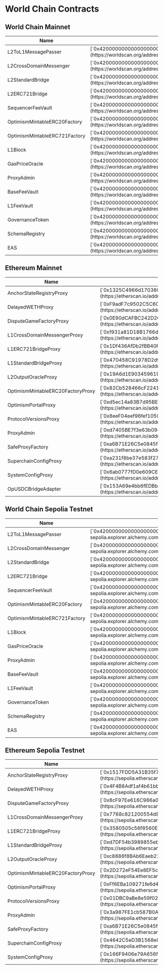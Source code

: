 # World Chain Contracts

## World Chain Mainnet 

<table>
  <thead>
    <tr>
      <th>Name</th>
      <th>Address</th>
    </tr>
  </thead>
  <tbody>
    <tr>
      <td className="align-middle">L2ToL1MessagePasser</td>
      <td className="align-middle">[`0x4200000000000000000000000000000000000016`](https://worldscan.org/address/0x4200000000000000000000000000000000000016)</td>
    </tr>
    <tr>
      <td className="align-middle">L2CrossDomainMessenger</td>
      <td className="align-middle">[`0x4200000000000000000000000000000000000007`](https://worldscan.org/address/0x4200000000000000000000000000000000000007)</td>
    </tr>
    <tr>
      <td className="align-middle">L2StandardBridge</td>
      <td className="align-middle">[`0x4200000000000000000000000000000000000010`](https://worldscan.org/address/0x4200000000000000000000000000000000000010)</td>
    </tr>
    <tr>
      <td className="align-middle">L2ERC721Bridge</td>
      <td className="align-middle">[`0x4200000000000000000000000000000000000014`](https://worldscan.org/address/0x4200000000000000000000000000000000000014)</td>
    </tr>
    <tr>
      <td className="align-middle">SequencerFeeVault</td>
      <td className="align-middle">[`0x4200000000000000000000000000000000000011`](https://worldscan.org/address/0x4200000000000000000000000000000000000011)</td>
    </tr>
    <tr>
      <td className="align-middle">OptimismMintableERC20Factory</td>
      <td className="align-middle">[`0x4200000000000000000000000000000000000012`](https://worldscan.org/address/0x4200000000000000000000000000000000000012)</td>
    </tr>
    <tr>
      <td className="align-middle">OptimismMintableERC721Factory</td>
      <td className="align-middle">[`0x4200000000000000000000000000000000000017`](https://worldscan.org/address/0x4200000000000000000000000000000000000017)</td>
    </tr>
    <tr>
      <td className="align-middle">L1Block</td>
      <td className="align-middle">[`0x4200000000000000000000000000000000000015`](https://worldscan.org/address/0x4200000000000000000000000000000000000015)</td>
    </tr>
    <tr>
      <td className="align-middle">GasPriceOracle</td>
      <td className="align-middle">[`0x420000000000000000000000000000000000000F`](https://worldscan.org/address/0x420000000000000000000000000000000000000F)</td>
    </tr>
   <tr>
      <td className="align-middle">ProxyAdmin</td>
      <td className="align-middle">[`0x4200000000000000000000000000000000000018`](https://worldscan.org/address/0x4200000000000000000000000000000000000018)</td>
    </tr>
   <tr>
      <td className="align-middle">BaseFeeVault</td>
      <td className="align-middle">[`0x4200000000000000000000000000000000000019`](https://worldscan.org/address/0x4200000000000000000000000000000000000019)</td>
    </tr>
   <tr>
      <td className="align-middle">L1FeeVault</td>
      <td className="align-middle">[`0x420000000000000000000000000000000000001A`](https://worldscan.org/address/0x420000000000000000000000000000000000001A)</td>
    </tr>
   <tr>
      <td className="align-middle">GovernanceToken</td>
      <td className="align-middle">[`0x4200000000000000000000000000000000000042`](https://worldscan.org/address/0x4200000000000000000000000000000000000042)</td>
    </tr>
    <tr>
      <td className="align-middle">SchemaRegistry</td>
      <td className="align-middle">[`0x4200000000000000000000000000000000000020`](https://worldscan.org/address/0x4200000000000000000000000000000000000020)</td>
    </tr>
    <tr>
      <td className="align-middle">EAS</td>
      <td className="align-middle">[`0x4200000000000000000000000000000000000021`](https://worldscan.org/address/0x4200000000000000000000000000000000000021)</td>
    </tr>
  </tbody>
</table>


## Ethereum Mainnet 
<table>
  <thead>
    <tr>
      <th>Name</th>
      <th>Address</th>
    </tr>
  </thead>
  <tbody>
    <tr>
      <td className="align-middle">AnchorStateRegistryProxy</td>
      <td className="align-middle">[`0x1325C4966d17038C5592fb38416AeE85EE73c0cb`](https://etherscan.io/address/0x1325C4966d17038C5592fb38416AeE85EE73c0cb)</td>
    </tr>
    <tr>
      <td className="align-middle">DelayedWETHProxy</td>
      <td className="align-middle">[`0xF9adF7c9502C5C60352C20a4d22683422DbD061F`](https://etherscan.io/address/0xF9adF7c9502C5C60352C20a4d22683422DbD061F)</td>
    </tr>
    <tr>
      <td className="align-middle">DisputeGameFactoryProxy</td>
      <td className="align-middle">[`0x0E90dCAFBC242D2C861A20Bb20EC8E7182965a52`](https://etherscan.io/address/0x0E90dCAFBC242D2C861A20Bb20EC8E7182965a52)</td>
    </tr>
    <tr>
      <td className="align-middle">L1CrossDomainMessengerProxy</td>
      <td className="align-middle">[`0xf931a81D18B1766d15695ffc7c1920a62b7e710a`](https://etherscan.io/address/0xf931a81D18B1766d15695ffc7c1920a62b7e710a)</td>
    </tr>
    <tr>
      <td className="align-middle">L1ERC721BridgeProxy</td>
      <td className="align-middle">[`0x1Df436AfDb2fBB40F1fE8bEd4Fc89A0D0990a8E9`](https://etherscan.io/address/0x1Df436AfDb2fBB40F1fE8bEd4Fc89A0D0990a8E9)</td>
    </tr>
    <tr>
      <td className="align-middle">L1StandardBridgeProxy</td>
      <td className="align-middle">[`0x470458C91978D2d929704489Ad730DC3E3001113`](https://etherscan.io/address/0x470458C91978D2d929704489Ad730DC3E3001113)</td>
    </tr>
    <tr>
      <td className="align-middle">L2OutputOracleProxy</td>
      <td className="align-middle">[`0x19A6d1E9034596196295CF148509796978343c5D`](https://etherscan.io/address/0x19A6d1E9034596196295CF148509796978343c5D)</td>
    </tr>
    <tr>
      <td className="align-middle">OptimismMintableERC20FactoryProxy</td>
      <td className="align-middle">[`0x82Cb528466cF22412d89bdBE9bCF04856790dD0e`](https://etherscan.io/address/0x82Cb528466cF22412d89bdBE9bCF04856790dD0e)</td>
    </tr>
    <tr>
      <td className="align-middle">OptimismPortalProxy</td>
      <td className="align-middle">[`0xd5ec14a83B7d95BE1E2Ac12523e2dEE12Cbeea6C`](https://etherscan.io/address/0xd5ec14a83B7d95BE1E2Ac12523e2dEE12Cbeea6C)</td>
    </tr>
   <tr>
      <td className="align-middle">ProtocolVersionsProxy</td>
      <td className="align-middle">[`0x8eeF04eef96fef1050702453f75F0Fc4f8F70973`](https://etherscan.io/address/0x8eeF04eef96fef1050702453f75F0Fc4f8F70973)</td>
    </tr>
   <tr>
      <td className="align-middle">ProxyAdmin</td>
      <td className="align-middle">[`0xd7405BE7f3e63b094Af6C7C23D5eE33Fd82F872D`](https://etherscan.io/address/0xd7405BE7f3e63b094Af6C7C23D5eE33Fd82F872D)</td>
    </tr>
   <tr>
      <td className="align-middle">SafeProxyFactory</td>
      <td className="align-middle">[`0xa6B71E26C5e0845f74c812102Ca7114b6a896AB2`](https://etherscan.io/address/0xa6B71E26C5e0845f74c812102Ca7114b6a896AB2)</td>
    </tr>
   <tr>
      <td className="align-middle">SuperchainConfigProxy</td>
      <td className="align-middle">[`0xa231f8be37e583f276f93dF516D88a043bfe47E3`](https://etherscan.io/address/0xa231f8be37e583f276f93dF516D88a043bfe47E3)</td>
    </tr>
    <tr>
      <td className="align-middle">SystemConfigProxy</td>
      <td className="align-middle">[`0x6ab0777fD0e609CE58F939a7F70Fe41F5Aa6300A`](https://etherscan.io/address/0x6ab0777fD0e609CE58F939a7F70Fe41F5Aa6300A)</td>
    </tr>
    <tr>
      <td className="align-middle">OpUSDCBridgeAdapter</td>
      <td className="align-middle">[`0x153A69e4bb6fEDBbAaF463CB982416316c84B2dB`](https://etherscan.io/address/0x153A69e4bb6fEDBbAaF463CB982416316c84B2dB)</td>
    </tr>
  </tbody>
</table>


## World Chain Sepolia Testnet 

<table>
  <thead>
    <tr>
      <th>Name</th>
      <th>Address</th>
    </tr>
  </thead>
  <tbody>
    <tr>
      <td className="align-middle">L2ToL1MessagePasser</td>
      <td className="align-middle">[`0x4200000000000000000000000000000000000016`](https://worldchain-sepolia.explorer.alchemy.com/address/0x4200000000000000000000000000000000000016)</td>
    </tr>
    <tr>
      <td className="align-middle">L2CrossDomainMessenger</td>
      <td className="align-middle">[`0x4200000000000000000000000000000000000007`](https://worldchain-sepolia.explorer.alchemy.com/address/0x4200000000000000000000000000000000000007)</td>
    </tr>
    <tr>
      <td className="align-middle">L2StandardBridge</td>
      <td className="align-middle">[`0x4200000000000000000000000000000000000010`](https://worldchain-sepolia.explorer.alchemy.com/address/0x4200000000000000000000000000000000000010)</td>
    </tr>
    <tr>
      <td className="align-middle">L2ERC721Bridge</td>
      <td className="align-middle">[`0x4200000000000000000000000000000000000014`](https://worldchain-sepolia.explorer.alchemy.com/address/0x4200000000000000000000000000000000000014)</td>
    </tr>
    <tr>
      <td className="align-middle">SequencerFeeVault</td>
      <td className="align-middle">[`0x4200000000000000000000000000000000000011`](https://worldchain-sepolia.explorer.alchemy.com/address/0x4200000000000000000000000000000000000011)</td>
    </tr>
    <tr>
      <td className="align-middle">OptimismMintableERC20Factory</td>
      <td className="align-middle">[`0x4200000000000000000000000000000000000012`](https://worldchain-sepolia.explorer.alchemy.com/address/0x4200000000000000000000000000000000000012)</td>
    </tr>
    <tr>
      <td className="align-middle">OptimismMintableERC721Factory</td>
      <td className="align-middle">[`0x4200000000000000000000000000000000000017`](https://worldchain-sepolia.explorer.alchemy.com/address/0x4200000000000000000000000000000000000017)</td>
    </tr>
    <tr>
      <td className="align-middle">L1Block</td>
      <td className="align-middle">[`0x4200000000000000000000000000000000000015`](https://worldchain-sepolia.explorer.alchemy.com/address/0x4200000000000000000000000000000000000015)</td>
    </tr>
    <tr>
      <td className="align-middle">GasPriceOracle</td>
      <td className="align-middle">[`0x420000000000000000000000000000000000000F`](https://worldchain-sepolia.explorer.alchemy.com/address/0x420000000000000000000000000000000000000F)</td>
    </tr>
   <tr>
      <td className="align-middle">ProxyAdmin</td>
      <td className="align-middle">[`0x4200000000000000000000000000000000000018`](https://worldchain-sepolia.explorer.alchemy.com/address/0x4200000000000000000000000000000000000018)</td>
    </tr>
   <tr>
      <td className="align-middle">BaseFeeVault</td>
      <td className="align-middle">[`0x4200000000000000000000000000000000000019`](https://worldchain-sepolia.explorer.alchemy.com/address/0x4200000000000000000000000000000000000019)</td>
    </tr>
   <tr>
      <td className="align-middle">L1FeeVault</td>
      <td className="align-middle">[`0x420000000000000000000000000000000000001A`](https://worldchain-sepolia.explorer.alchemy.com/address/0x420000000000000000000000000000000000001A)</td>
    </tr>
   <tr>
      <td className="align-middle">GovernanceToken</td>
      <td className="align-middle">[`0x4200000000000000000000000000000000000042`](https://worldchain-sepolia.explorer.alchemy.com/address/0x4200000000000000000000000000000000000042)</td>
    </tr>
    <tr>
      <td className="align-middle">SchemaRegistry</td>
      <td className="align-middle">[`0x4200000000000000000000000000000000000020`](https://worldchain-sepolia.explorer.alchemy.com/address/0x4200000000000000000000000000000000000020)</td>
    </tr>
    <tr>
      <td className="align-middle">EAS</td>
      <td className="align-middle">[`0x4200000000000000000000000000000000000021`](https://worldchain-sepolia.explorer.alchemy.com/address/0x4200000000000000000000000000000000000021)</td>
    </tr>
  </tbody>
</table>



## Ethereum Sepolia Testnet 
<table>
  <thead>
    <tr>
      <th>Name</th>
      <th>Address</th>
    </tr>
  </thead>
  <tbody>
    <tr>
      <td className="align-middle">AnchorStateRegistryProxy</td>
      <td className="align-middle">[`0x1517FDD5A31B35f790eA8a3c6cC2F595B1BD4742`](https://sepolia.etherscan.io/address/0x1517FDD5A31B35f790eA8a3c6cC2F595B1BD4742)</td>
    </tr>
    <tr>
      <td className="align-middle">DelayedWETHProxy</td>
      <td className="align-middle">[`0x4F4B8Adf1af4b61bb62F68b7aF1c37f8A6311663`](https://sepolia.etherscan.io/address/0x4F4B8Adf1af4b61bb62F68b7aF1c37f8A6311663)</td>
    </tr>
    <tr>
      <td className="align-middle">DisputeGameFactoryProxy</td>
      <td className="align-middle">[`0x8cF97Ee616C986a070F5020d973b456D0120C253`](https://sepolia.etherscan.io/address/0x8cF97Ee616C986a070F5020d973b456D0120C253)</td>
    </tr>
    <tr>
      <td className="align-middle">L1CrossDomainMessengerProxy</td>
      <td className="align-middle">[`0x7768c821200554d8F359A8902905Ba9eDe5659a9`](https://sepolia.etherscan.io/address/0x7768c821200554d8F359A8902905Ba9eDe5659a9)</td>
    </tr>
    <tr>
      <td className="align-middle">L1ERC721BridgeProxy</td>
      <td className="align-middle">[`0x3580505c56f8560E3777E92Fb27f70fD20c5B493`](https://sepolia.etherscan.io/address/0x3580505c56f8560E3777E92Fb27f70fD20c5B493)</td>
    </tr>
    <tr>
      <td className="align-middle">L1StandardBridgeProxy</td>
      <td className="align-middle">[`0xd7DF54b3989855eb66497301a4aAEc33Dbb3F8DE`](https://sepolia.etherscan.io/address/0xd7DF54b3989855eb66497301a4aAEc33Dbb3F8DE)</td>
    </tr>
    <tr>
      <td className="align-middle">L2OutputOracleProxy</td>
      <td className="align-middle">[`0xc8886f8BAb6Eaeb215aDB5f1c686BF699248300e`](https://sepolia.etherscan.io/address/0xc8886f8BAb6Eaeb215aDB5f1c686BF699248300e)</td>
    </tr>
    <tr>
      <td className="align-middle">OptimismMintableERC20FactoryProxy</td>
      <td className="align-middle">[`0x2D272eF54Ee8EF5c2Ff3523559186580b158cd57`](https://sepolia.etherscan.io/address/0x2D272eF54Ee8EF5c2Ff3523559186580b158cd57)</td>
    </tr>
    <tr>
      <td className="align-middle">OptimismPortalProxy</td>
      <td className="align-middle">[`0xFf6EBa109271fe6d4237EeeD4bAb1dD9A77dD1A4`](https://sepolia.etherscan.io/address/0xFf6EBa109271fe6d4237EeeD4bAb1dD9A77dD1A4)</td>
    </tr>
   <tr>
      <td className="align-middle">ProtocolVersionsProxy</td>
      <td className="align-middle">[`0x01DBC9aBe8e59f021d47Cf79143DE830820CbA29`](https://sepolia.etherscan.io/address/0x01DBC9aBe8e59f021d47Cf79143DE830820CbA29)</td>
    </tr>
   <tr>
      <td className="align-middle">ProxyAdmin</td>
      <td className="align-middle">[`0x3a987FE1cb587B0A1808cf9bB7Cbe0E341838319`](https://sepolia.etherscan.io/address/0x3a987FE1cb587B0A1808cf9bB7Cbe0E341838319)</td>
    </tr>
   <tr>
      <td className="align-middle">SafeProxyFactory</td>
      <td className="align-middle">[`0xa6B71E26C5e0845f74c812102Ca7114b6a896AB2`](https://sepolia.etherscan.io/address/0xa6B71E26C5e0845f74c812102Ca7114b6a896AB2)</td>
    </tr>
   <tr>
      <td className="align-middle">SuperchainConfigProxy</td>
      <td className="align-middle">[`0x4642C5eD3B1568e0F05d73B10d02e6Fb2595aF9a`](https://sepolia.etherscan.io/address/0x4642C5eD3B1568e0F05d73B10d02e6Fb2595aF9a)</td>
    </tr>
    <tr>
      <td className="align-middle">SystemConfigProxy</td>
      <td className="align-middle">[`0x166F9406e79A656f12F05247fb8F5DfA6155bCBF`](https://sepolia.etherscan.io/address/0x166F9406e79A656f12F05247fb8F5DfA6155bCBF)</td>
    </tr>
  </tbody>
</table>